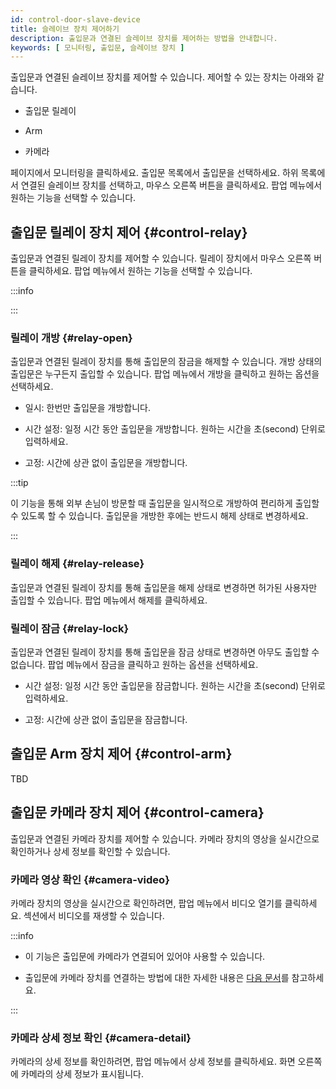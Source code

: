 ```yaml
---
id: control-door-slave-device
title: 슬레이브 장치 제어하기
description: 출입문과 연결된 슬레이브 장치를 제어하는 방법을 안내합니다.
keywords: [ 모니터링, 출입문, 슬레이브 장치 ]
---
```


출입문과 연결된 슬레이브 장치를 제어할 수 있습니다. 제어할 수 있는 장치는 아래와 같습니다.

* 출입문 릴레이

* Arm

* 카메라

<Cmd sid='common.header.launcher' /> 페이지에서 <Cmd>모니터링</Cmd>을 클릭하세요. 출입문 목록에서 출입문을 선택하세요. 하위 목록에서 연결된 슬레이브 장치를 선택하고, 마우스 오른쪽 버튼을 클릭하세요. 팝업 메뉴에서 원하는 기능을 선택할 수 있습니다.

## 출입문 릴레이 장치 제어 {#control-relay}

출입문과 연결된 릴레이 장치를 제어할 수 있습니다. 릴레이 장치에서 마우스 오른쪽 버튼을 클릭하세요. 팝업 메뉴에서 원하는 기능을 선택할 수 있습니다.

:::info

<Glossary termid='relay'/>

:::

### 릴레이 개방 {#relay-open}

출입문과 연결된 릴레이 장치를 통해 출입문의 잠금을 해제할 수 있습니다. 개방 상태의 출입문은 누구든지 출입할 수 있습니다. 팝업 메뉴에서 <Cmd>개방</Cmd>을 클릭하고 원하는 옵션을 선택하세요.

* <Cmd>일시</Cmd>: 한번만 출입문을 개방합니다.

* <Cmd>시간 설정</Cmd>: 일정 시간 동안 출입문을 개방합니다. 원하는 시간을 초(second) 단위로 입력하세요.

* <Cmd>고정</Cmd>: 시간에 상관 없이 출입문을 개방합니다.

:::tip

이 기능을 통해 외부 손님이 방문할 때 출입문을 일시적으로 개방하여 편리하게 출입할 수 있도록 할 수 있습니다. 출입문을 개방한 후에는 반드시 <Cmd>해제</Cmd> 상태로 변경하세요.

:::

### 릴레이 해제 {#relay-release}

출입문과 연결된 릴레이 장치를 통해 출입문을 <Cmd>해제</Cmd> 상태로 변경하면 허가된 사용자만 출입할 수 있습니다. 팝업 메뉴에서 <Cmd>해제</Cmd>를 클릭하세요. 

### 릴레이 잠금 {#relay-lock}

출입문과 연결된 릴레이 장치를 통해 출입문을 <Cmd>잠금</Cmd> 상태로 변경하면 아무도 출입할 수 없습니다. 팝업 메뉴에서 <Cmd>잠금</Cmd>을 클릭하고 원하는 옵션을 선택하세요.

* <Cmd>시간 설정</Cmd>: 일정 시간 동안 출입문을 잠금합니다. 원하는 시간을 초(second) 단위로 입력하세요.

* <Cmd>고정</Cmd>: 시간에 상관 없이 출입문을 잠금합니다.


## 출입문 Arm 장치 제어 {#control-arm}

TBD

## 출입문 카메라 장치 제어 {#control-camera}

출입문과 연결된 카메라 장치를 제어할 수 있습니다. 카메라 장치의 영상을 실시간으로 확인하거나 상세 정보를 확인할 수 있습니다.

### 카메라 영상 확인 {#camera-video}

카메라 장치의 영상을 실시간으로 확인하려면, 팝업 메뉴에서 <Cmd>비디오 열기</Cmd>를 클릭하세요. <Cmd sid='common.gnb.monitoring' /> 섹션에서 비디오를 재생할 수 있습니다.

:::info

* 이 기능은 출입문에 카메라가 연결되어 있어야 사용할 수 있습니다.

* 출입문에 카메라 장치를 연결하는 방법에 대한 자세한 내용은 [다음 문서](#)를 참고하세요.

:::

### 카메라 상세 정보 확인 {#camera-detail}

카메라의 상세 정보를 확인하려면, 팝업 메뉴에서 <Cmd>상세 정보</Cmd>를 클릭하세요. 화면 오른쪽에 카메라의 상세 정보가 표시됩니다.
